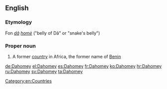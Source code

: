 ==English==
{{wikipedia}}
===Etymology===
Fon ''[[dã]] [[homè]]'' ("belly of Dã" or "snake's belly")

===Proper noun===
{{en-proper noun}}

# {{historical}} A former [[country]] in Africa, the former name of [[Benin]]

[[Category:en:Countries]]

[[de:Dahomey]]
[[el:Dahomey]]
[[es:Dahomey]]
[[fr:Dahomey]]
[[ko:Dahomey]]
[[hr:Dahomey]]
[[ru:Dahomey]]
[[sv:Dahomey]]
[[ta:Dahomey]]